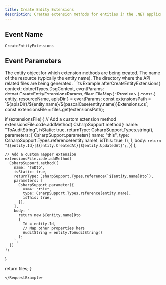 ```yaml
---
title: Create Entity Extensions
description: Creates extension methods for entities in the .NET application.
---
```


## Event Name

`CreateEntityExtensions`

## Event Parameters

<ResponseField name="entity" type="Entity">
  The entity object for which extension methods are being created.
</ResponseField>

<ResponseField name="resourceName" type="string">
  The name of the resource (typically the entity name).
</ResponseField>

<ResponseField name="apisDir" type="string">
  The directory where the API related files are being generated.
</ResponseField>

<RequestExample>
```ts Example
afterCreateEntityExtensions(
  context: dotnetTypes.DsgContext,
  eventParams: dotnet.CreateEntityExtensionsParams,
  files: FileMap<Class>
): Promise<FileMap<Class>> {
  const { entity, resourceName, apisDir } = eventParams;
  const extensionsPath = `${apisDir}/${entity.name}/${pascalCase(entity.name)}Extensions.cs`;
  const extensionsFile = files.get(extensionsPath);

  if (extensionsFile) {
    // Add a custom extension method
    extensionsFile.code.addMethod(
      CsharpSupport.method({
        name: "ToAuditString",
        isStatic: true,
        returnType: CsharpSupport.Types.string(),
        parameters: [
          CsharpSupport.parameter({
            name: "this",
            type: CsharpSupport.Types.reference(entity.name),
            isThis: true,
          }),
        ],
        body: `
          return "${entity.Id}|${entity.CreatedAt}|${entity.UpdatedAt}";
        `,
      })
    );

    // Add a custom mapper extension
    extensionsFile.code.addMethod(
      CsharpSupport.method({
        name: "ToDto",
        isStatic: true,
        returnType: CsharpSupport.Types.reference(`${entity.name}Dto`),
        parameters: [
          CsharpSupport.parameter({
            name: "this",
            type: CsharpSupport.Types.reference(entity.name),
            isThis: true,
          }),
        ],
        body: `
          return new ${entity.name}Dto
          {
            Id = entity.Id,
            // Map other properties here
            AuditString = entity.ToAuditString()
          };
        `,
      })
    );
  }

  return files;
}
```
</RequestExample>